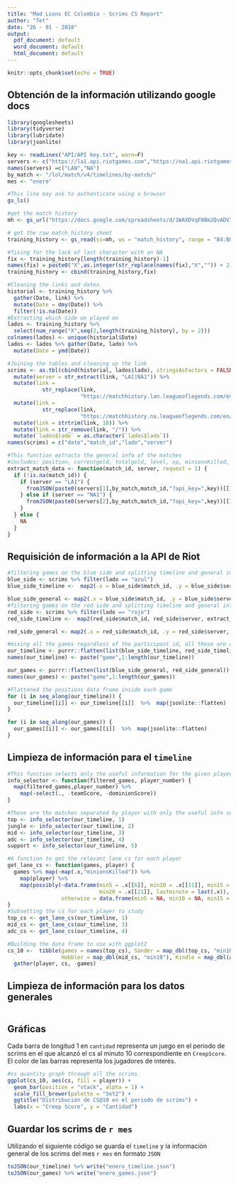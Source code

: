 ```yaml
---
title: "Mad Lions EC Colombia - Scrims CS Report"
author: "Tet"
date: "26 - 01 - 2018"
output:
  pdf_document: default
  word_document: default
  html_document: default
---
```


```r
knitr::opts_chunk$set(echo = TRUE)
```

## Obtención de la información utilizando google docs

```r
library(googlesheets)
library(tidyverse)
library(lubridate)
library(jsonlite)

key <- readLines("API/API key.txt", warn=F)
servers <- c("https://la1.api.riotgames.com","https://na1.api.riotgames.com")
names(servers) =c("LAN","NA")
by_match <- "/lol/match/v4/timelines/by-match/"
mes <- "enero"
```

```r
#This line may ask to authenticate using a browser
gs_ls()
```

```r
#get the match history
mh <- gs_url("https://docs.google.com/spreadsheets/d/1WAXDVqF0Bm2QvADV76uPd78n03oLLl_NJVFVfItHKHE/")

# get the raw match_history sheet
training_history <- gs_read(ss=mh, ws = "match_history", range = "B4:BG10")

#fixing for the lack of last character with an NA
fix <- training_history[length(training_history)-1]
names(fix) = paste0("X",as.integer(str_replace(names(fix),"X","")) + 2) 
training_history <- cbind(training_history,fix)

#Cleaning the links and dates
historial <- training_history %>%
  gather(Date, link) %>%
  mutate(Date = dmy(Date)) %>%
  filter(!is.na(Date))
#Extracting which side we played on
lados <- training_history %>%
  select(num_range("X",seq(2,length(training_history), by = 2)))
colnames(lados) <- unique(historial$Date)
lados <- lados %>% gather(Date, lado) %>% 
  mutate(Date = ymd(Date))

#Joining the tables and cleaning up the link
scrims <- as.tbl(cbind(historial, lados$lado), stringsAsFactors = FALSE) %>% 
  mutate(server = str_extract(link, "LA1|NA1")) %>%
  mutate(link = 
           str_replace(link, 
                       "https://matchhistory.lan.leagueoflegends.com/es/#match-details/LA1/", "")) %>%
  mutate(link = 
           str_replace(link, 
                       "https://matchhistory.na.leagueoflegends.com/en/#match-details/NA1/", "")) %>%
  mutate(link = strtrim(link, 10)) %>%
  mutate(link = str_remove(link, "/")) %>% 
  mutate(`lados$lado` = as.character(`lados$lado`))
names(scrims) = c("date","match_id","lado","server")

#This function extracts the general info of the matches
#includes: position, currentgold, totalgold, level, xp, minionsKilled, jungleMinionsKilled
extract_match_data <- function(match_id, server, request = 1) {
  if (!is.na(match_id)) {
    if (server == "LA1") {
      fromJSON(paste0(servers[1],by_match,match_id,"?api_key=",key))[[1]][[request]]
    } else if (server == "NA1") {
      fromJSON(paste0(servers[2],by_match,match_id,"?api_key=",key))[[1]][[request]]
    }
  } else {
    NA
  }
}
```

## Requisición de información a la API de Riot
```r
#filtering games on the blue side and splitting timeline and general info
blue_side <- scrims %>% filter(lado == "azul")
blue_side_timeline <-  map2(.x = blue_side$match_id, .y = blue_side$server, .f = extract_match_data, request = 1) %>% map(~ .[1:5])

blue_side_general <- map2(.x = blue_side$match_id, .y = blue_side$server, .f = extract_match_data, request = 2)
#filtering games on the red side and splitting timeline and general info
red_side <- scrims %>% filter(lado == "rojo")
red_side_timeline <-  map2(red_side$match_id, red_side$server, extract_match_data, request = 1) %>% map(~ .[6:10])

red_side_general <- map2(.x = red_side$match_id, .y = red_side$server, .f = extract_match_data, request = 2)

#mixing all the games regardless of the participant id, all these are our games
our_timeline <- purrr::flatten(list(blue_side_timeline, red_side_timeline))
names(our_timeline) <- paste("game",1:length(our_timeline))

our_games <- purrr::flatten(list(blue_side_general, red_side_general))
names(our_games) <- paste("game",1:length(our_games))

#Flattened the positions data frame inside each game
for (i in seq_along(our_timeline)) {
  our_timeline[[i]] <- our_timeline[[i]]  %>%  map(jsonlite::flatten)
}

for (i in seq_along(our_games)) {
  our_games[[i]] <- our_games[[i]]  %>%  map(jsonlite::flatten)
}
```

## Limpieza de información para el `timeline`
```r
#This function selects only the useful information for the given player
info_selector <- function(filtered_games, player_number) {
  map(filtered_games,player_number) %>% 
    map(~select(., -teamScore, -dominionScore))
}

#These are the matches separated by player with only the useful info selected
top <- info_selector(our_timeline, 1)
jungle <- info_selector(our_timeline, 2)
mid <- info_selector(our_timeline, 3)
adc <- info_selector(our_timeline, 4)
support <- info_selector(our_timeline, 5)

#A function to get the relevant lane cs for each player
get_lane_cs <- function(games, player) {
  games %>% map(~map(.x,"minionsKilled")) %>% 
    map(player) %>% 
    map(possibly(~data.frame(min5 = .x[[6]], min10 = .x[[11]], min15 = .x[[16]], 
                             min20 = .x[[21]], lastminute = last(.x)), 
                 otherwise = data.frame(min5 = NA, min10 = NA, min15 = NA, min20 = NA, lastminute = NA)))
}
#Subsetting the cs for each player to study
top_cs <- get_lane_cs(our_timeline, 1)
mid_cs <- get_lane_cs(our_timeline, 3)
adc_cs <- get_lane_cs(our_timeline, 4)

#Building the data frame to use with ggplot2
cs_10 <-  tibble(games = names(top_cs), Sander = map_dbl(top_cs, "min10"), 
                 Hobbler = map_dbl(mid_cs, "min10"), Kindle = map_dbl(adc_cs, "min10")) %>% 
  gather(player, cs, -games)

```

## Limpieza de información para los datos generales
```r

```


## Gráficas

Cada barra de longitud 1 en `cantidad` representa un juego en el periodo de scrims en el que alcanzó el cs al minuto 10 correspondiente en `CreepScore`. El color de las barras representa los jugadores de interés.

```r
#cs quantity graph through all the scrims
ggplot(cs_10, aes(cs, fill = player)) +
  geom_bar(position = "stack", alpha = 1) +
  scale_fill_brewer(palette = "Set2") + 
  ggtitle("Distribución de CS@10 en el periodo de scrims") +
  labs(x = "Creep Score", y = "Cantidad")
```

## Guardar los scrims de `r mes`

Utilizando el siguiente código se guarda el `timeline` y la información general de los scrims del mes `r mes` en formato `JSON`

```r
toJSON(our_timeline) %>% write("enero_timeline.json")
toJSON(our_games) %>% write("enero_games.json")
```